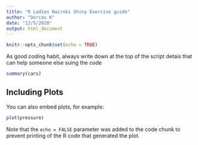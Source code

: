 ```yaml
---
title: "R Ladies Nairobi Shiny Exercise guide"
author: "Dorcas K"
date: "12/5/2020"
output: html_document
---
```


```r
knitr::opts_chunk$set(echo = TRUE)
```

As good coding habit, always write down at the top of the script detais that can help someone else suing the code

```r
summary(cars)
```

## Including Plots

You can also embed plots, for example:

```r
plot(pressure)
```

Note that the `echo = FALSE` parameter was added to the code chunk to prevent printing of the R code that generated the plot.
